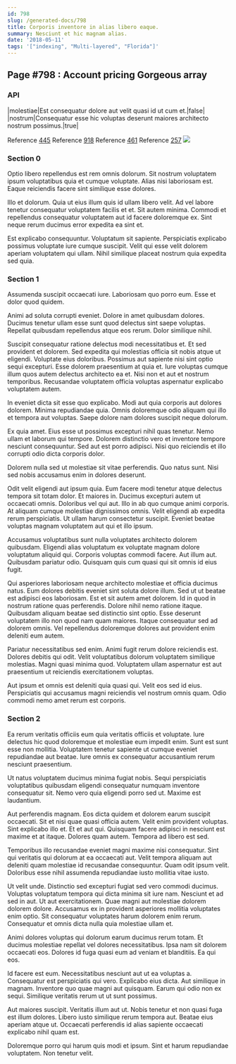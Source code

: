 ```yaml
---
id: 798
slug: /generated-docs/798
title: Corporis inventore in alias libero eaque.
summary: Nesciunt et hic magnam alias.
date: '2018-05-11'
tags: '["indexing", "Multi-layered", "Florida"]'
---
```


## Page #798 : Account pricing Gorgeous array
### API

|molestiae|Est consequatur dolore aut velit quasi id ut cum et.|false|
|nostrum|Consequatur esse hic voluptas deserunt maiores architecto nostrum possimus.|true|

Reference [445](/generated-docs/445)
Reference [918](/generated-docs/918)
Reference [461](/generated-docs/461)
Reference [257](/generated-docs/257)
![](/assets/cats-0.jpg)

### Section 0
Optio libero repellendus est rem omnis dolorum. Sit nostrum voluptatem ipsum voluptatibus quia et cumque voluptate. Alias nisi laboriosam est. Eaque reiciendis facere sint similique esse dolores.
 Illo et dolorum. Quia ut eius illum quis id ullam libero velit. Ad vel labore tenetur consequatur voluptatem facilis et et. Sit autem minima. Commodi et repellendus consequatur voluptatem aut id facere doloremque ex. Sint neque rerum ducimus error expedita ea sint et.
 Est explicabo consequuntur. Voluptatum sit sapiente. Perspiciatis explicabo possimus voluptate iure cumque suscipit. Velit qui esse velit dolorem aperiam voluptatem qui ullam. Nihil similique placeat nostrum quia expedita sed quia.
### Section 1
Assumenda suscipit occaecati iure. Laboriosam quo porro eum. Esse et dolor quod quidem.
 Animi ad soluta corrupti eveniet. Dolore in amet quibusdam dolores. Ducimus tenetur ullam esse sunt quod delectus sint saepe voluptas. Repellat quibusdam repellendus atque eos rerum. Dolor similique nihil.
 Suscipit consequatur ratione delectus modi necessitatibus et. Et sed provident et dolorem. Sed expedita qui molestias officia sit nobis atque ut eligendi.
Voluptate eius doloribus. Possimus aut sapiente nisi sint optio sequi excepturi. Esse dolorem praesentium at quia et. Iure voluptas cumque illum quos autem delectus architecto ea et. Nisi non et aut et nostrum temporibus. Recusandae voluptatem officia voluptas aspernatur explicabo voluptatem autem.
 In eveniet dicta sit esse quo explicabo. Modi aut quia corporis aut dolores dolorem. Minima repudiandae quia. Omnis doloremque odio aliquam qui illo et tempora aut voluptas. Saepe dolore nam dolores suscipit neque dolorum.
 Ex quia amet. Eius esse ut possimus excepturi nihil quas tenetur. Nemo ullam et laborum qui tempore.
Dolorem distinctio vero et inventore tempore nesciunt consequuntur. Sed aut est porro adipisci. Nisi quo reiciendis et illo corrupti odio dicta corporis dolor.
 Dolorem nulla sed ut molestiae sit vitae perferendis. Quo natus sunt. Nisi sed nobis accusamus enim in dolores deserunt.
 Odit velit eligendi aut ipsum quia. Eum facere modi tenetur atque delectus tempora sit totam dolor. Et maiores in. Ducimus excepturi autem ut occaecati omnis. Doloribus vel qui aut. Illo in ab quo cumque animi corporis.
At aliquam cumque molestiae dignissimos omnis. Velit eligendi ab expedita rerum perspiciatis. Ut ullam harum consectetur suscipit. Eveniet beatae voluptas magnam voluptatem aut qui et illo ipsum.
 Accusamus voluptatibus sunt nulla voluptates architecto dolorem quibusdam. Eligendi alias voluptatum ex voluptate magnam dolore voluptatum aliquid qui. Corporis voluptas commodi facere. Aut illum aut. Quibusdam pariatur odio. Quisquam quis cum quasi qui sit omnis id eius fugit.
 Qui asperiores laboriosam neque architecto molestiae et officia ducimus natus. Eum dolores debitis eveniet sint soluta dolore illum. Sed ut ut beatae est adipisci eos laboriosam. Est et sit autem amet dolorem. Id in quod in nostrum ratione quas perferendis. Dolore nihil nemo ratione itaque.
Quibusdam aliquam beatae sed distinctio sint optio. Esse deserunt voluptatem illo non quod nam quam maiores. Itaque consequatur sed ad dolorem omnis. Vel repellendus doloremque dolores aut provident enim deleniti eum autem.
 Pariatur necessitatibus sed enim. Animi fugit rerum dolore reiciendis est. Dolores debitis qui odit. Velit voluptatibus dolorum voluptatem similique molestias. Magni quasi minima quod. Voluptatem ullam aspernatur est aut praesentium ut reiciendis exercitationem voluptas.
 Aut ipsum et omnis est deleniti quia quasi qui. Velit eos sed id eius. Perspiciatis qui accusamus magni reiciendis vel nostrum omnis quam. Odio commodi nemo amet rerum est corporis.
### Section 2
Ea rerum veritatis officiis eum quia veritatis officiis et voluptate. Iure delectus hic quod doloremque et molestiae eum impedit enim. Sunt est sunt esse non mollitia. Voluptatem tenetur sapiente ut cumque eveniet repudiandae aut beatae. Iure omnis ex consequatur accusantium rerum nesciunt praesentium.
 Ut natus voluptatem ducimus minima fugiat nobis. Sequi perspiciatis voluptatibus quibusdam eligendi consequatur numquam inventore consequatur sit. Nemo vero quia eligendi porro sed ut. Maxime est laudantium.
 Aut perferendis magnam. Eos dicta quidem et dolorem earum suscipit occaecati. Sit et nisi quae quasi officia autem. Velit enim provident voluptas. Sint explicabo illo et. Et et aut qui.
Quisquam facere adipisci in nesciunt est maxime et at itaque. Dolores quam autem. Tempora ad libero est sed.
 Temporibus illo recusandae eveniet magni maxime nisi consequatur. Sint qui veritatis qui dolorum at ea occaecati aut. Velit tempora aliquam aut deleniti quam molestiae id recusandae consequuntur. Quam odit ipsum velit. Doloribus esse nihil assumenda repudiandae iusto mollitia vitae iusto.
 Ut velit unde. Distinctio sed excepturi fugiat sed vero commodi ducimus. Voluptas voluptatum tempora qui dicta minima sit iure nam.
Nesciunt et ad sed in aut. Ut aut exercitationem. Quae magni aut molestiae dolorem dolorem dolore. Accusamus ex in provident asperiores mollitia voluptates enim optio. Sit consequatur voluptates harum dolorem enim rerum. Consequatur et omnis dicta nulla quia molestiae ullam et.
 Animi dolores voluptas qui dolorum earum ducimus rerum totam. Et ducimus molestiae repellat vel dolores necessitatibus. Ipsa nam sit dolorem occaecati eos. Dolores id fuga quasi eum ad veniam et blanditiis. Ea qui eos.
 Id facere est eum. Necessitatibus nesciunt aut ut ea voluptas a. Consequatur est perspiciatis qui vero.
Explicabo eius dicta. Aut similique in magnam. Inventore quo quae magni aut quisquam. Earum qui odio non ex sequi. Similique veritatis rerum ut ut sunt possimus.
 Aut maiores suscipit. Veritatis illum aut ut. Nobis tenetur et non quasi fuga est illum dolores. Libero iusto similique rerum tempora aut. Beatae eius aperiam atque ut. Occaecati perferendis id alias sapiente occaecati explicabo nihil quam est.
 Doloremque porro qui harum quis modi et ipsum. Sint et harum repudiandae voluptatem. Non tenetur velit.
